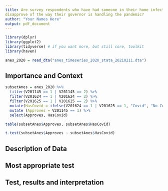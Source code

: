 ```yaml
---
title: Are survey respondents who have had someone in their home infected by COVID-19 more likely to
disapprove of the way their governor is handling the pandemic?
author: "Your Names Here"
output: pdf_document
---
```


```r
library(dplyr)
library(ggplot2) 
library(tidyverse) # if you want more, but still core, toolkit
library(haven)
```

```r
anes_2020 = read_dta("anes_timeseries_2020_stata_20210211.dta")
```


## Importance and Context
<!-- You can (and should delete each of these comments lines in your final report) --> 
<!-- Explain why the reader should care about your research question. -->


```r
subsetAnes = anes_2020 %>% 
  filter(V201145 == 1 | V201145 == 2) %>%
  filter(V201624 == 1 | V201624 == 2) %>%
  filter(V201625 == 1 | V201625 == 2) %>%
  mutate(HasCovid = ifelse(V201624 == 1 | V201625 == 1, "Covid", "No Covid")) %>%
  mutate (Approves = V201145 == 1) %>%
  select(Approves, HasCovid)
```

```r
table(subsetAnes$Approves, subsetAnes$HasCovid)
```



```r
t.test(subsetAnes$Approves ~ subsetAnes$HasCovid)
```


## Description of Data
<!-- Explain how your research question is operationalized, including whether the variables you create are appropriate to study the concepts in question. --> 
<!-- What are some basic features of the data distribution? --> 
<!-- What changes do you make to the data and why? --> 

## Most appropriate test 
<!-- Explain which test is the most appropriate to answer your question and why it is the most appropriate --> 
<!-- List every assumption that your test requires and evaluate it. -->

## Test, results and interpretation
<!-- What are the results of your test? --> 
<!-- What do the results of this test mean? What is the practical significance? --> 